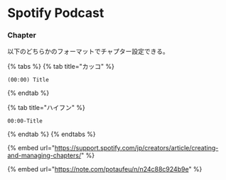 # Spotify Podcast

### Chapter

以下のどちらかのフォーマットでチャプター設定できる。

{% tabs %}
{% tab title="カッコ" %}
```
(00:00) Title
```
{% endtab %}

{% tab title="ハイフン" %}
```
00:00-Title
```
{% endtab %}
{% endtabs %}

{% embed url="https://support.spotify.com/jp/creators/article/creating-and-managing-chapters/" %}

{% embed url="https://note.com/potaufeu/n/n24c88c924b9e" %}
